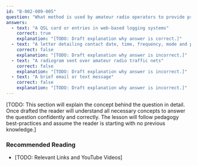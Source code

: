 ```yaml
---
id: "B-002-009-005"
question: "What method is used by amateur radio operators to provide proof of communication with another station?"
answers:
  - text: "A QSL card or entries in web-based logging systems"
    correct: true
    explanation: "[TODO: Draft explanation why answer is correct.]"
  - text: "A letter detailing contact date, time, frequency, mode and power"
    correct: false
    explanation: "[TODO: Draft explanation why answer is incorrect.]"
  - text: "A radiogram sent over amateur radio traffic nets"
    correct: false
    explanation: "[TODO: Draft explanation why answer is incorrect.]"
  - text: "A brief email or text message"
    correct: false
    explanation: "[TODO: Draft explanation why answer is incorrect.]"
---
```


[TODO: This section will explain the concept behind the question in detail. Once drafted the reader will understand all necessary concepts to answer the question confidently and correctly. The lesson will follow pedagogy best-practices and assume the reader is starting with no previous knowledge.]

### Recommended Reading

- [TODO: Relevant Links and YouTube Videos]
